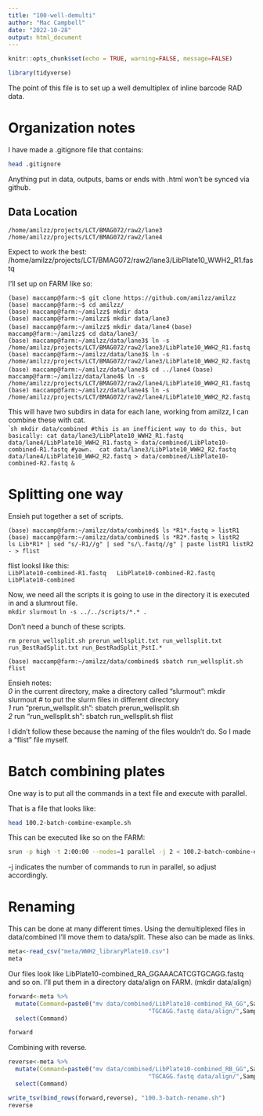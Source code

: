 ```yaml
---
title: "100-well-demulti"
author: "Mac Campbell"
date: "2022-10-28"
output: html_document
---
```


```r
knitr::opts_chunk$set(echo = TRUE, warning=FALSE, message=FALSE)
```

```r
library(tidyverse)
```

The point of this file is to set up a well demultiplex of inline barcode RAD data.

# Organization notes
I have made a .gitignore file that contains:    

```sh
head .gitignore
```

Anything put in data, outputs, bams or ends with .html won't be synced via github.     



## Data Location    

`/home/amilzz/projects/LCT/BMAG072/raw2/lane3`     
`/home/amilzz/projects/LCT/BMAG072/raw2/lane4`     

Expect to work the best: /home/amilzz/projects/LCT/BMAG072/raw2/lane3/LibPlate10_WWH2_R1.fastq      

I'll set up on FARM like so:       

`(base) maccamp@farm:~$ git clone https://github.com/amilzz/amilzz`     
`(base) maccamp@farm:~$ cd amilzz/`       
`(base) maccamp@farm:~/amilzz$ mkdir data`      
`(base) maccamp@farm:~/amilzz$ mkdir data/lane3`      
`(base) maccamp@farm:~/amilzz$ mkdir data/lane4`
`(base) maccamp@farm:~/amilzz$ cd data/lane3/`    
`(base) maccamp@farm:~/amilzz/data/lane3$ ln -s /home/amilzz/projects/LCT/BMAG072/raw2/lane3/LibPlate10_WWH2_R1.fastq `      
`(base) maccamp@farm:~/amilzz/data/lane3$ ln -s /home/amilzz/projects/LCT/BMAG072/raw2/lane3/LibPlate10_WWH2_R2.fastq `      
`(base) maccamp@farm:~/amilzz/data/lane3$ cd ../lane4`
`(base) maccamp@farm:~/amilzz/data/lane4$ ln -s /home/amilzz/projects/LCT/BMAG072/raw2/lane4/LibPlate10_WWH2_R1.fastq`      
`(base) maccamp@farm:~/amilzz/data/lane4$ ln -s /home/amilzz/projects/LCT/BMAG072/raw2/lane4/LibPlate10_WWH2_R2.fastq`    

This will have two subdirs in data for each lane, working from amilzz, I can combine these with cat.     
````sh

mkdir data/combined
#this is an inefficient way to do this, but basically:
cat data/lane3/LibPlate10_WWH2_R1.fastq data/lane4/LibPlate10_WWH2_R1.fastq > data/combined/LibPlate10-combined-R1.fastq
#yawn. 
cat data/lane3/LibPlate10_WWH2_R2.fastq data/lane4/LibPlate10_WWH2_R2.fastq > data/combined/LibPlate10-combined-R2.fastq &
```


# Splitting one way

Ensieh put together a set of scripts.  

`(base) maccamp@farm:~/amilzz/data/combined$ ls *R1*.fastq > listR1`    
`(base) maccamp@farm:~/amilzz/data/combined$ ls *R2*.fastq > listR2`     
`ls Lib*R1* | sed "s/-R1//g" | sed "s/\.fastq//g" | paste listR1 listR2 - > flist`      

flist looksl like this:      
`LibPlate10-combined-R1.fastq	LibPlate10-combined-R2.fastq	LibPlate10-combined`      

Now, we need all the scripts it is going to use in the directory it is executed in and a slumrout file.    
`mkdir slurmout`
`ln -s ../../scripts/*.* .`   



Don't need a bunch of these scripts.         

` rm prerun_wellsplit.sh prerun_wellsplit.txt run_wellsplit.txt run_BestRadSplit.txt run_BestRadSplit_PstI.*`      

`(base) maccamp@farm:~/amilzz/data/combined$ sbatch run_wellsplit.sh flist `       


Ensieh notes:    
_0_ in the current directory, make a directory called "slurmout": mkdir slurmout # to put the slurm files in different directory       
_1_  run "prerun_wellsplit.sh":  sbatch prerun_wellsplit.sh     
_2_  run "run_wellsplit.sh":  sbatch run_wellsplit.sh flist 

I didn't follow these because the naming of the files wouldn't do. So I made a "flist" file myself.    

   

# Batch combining plates

One way is to put all the commands in a text file and execute with parallel.     

That is a file that looks like:

```sh
head 100.2-batch-combine-example.sh
```

This can be executed like so on the FARM:    

```sh
srun -p high -t 2:00:00 --nodes=1 parallel -j 2 < 100.2-batch-combine-example.sh > data/combined/std.out 2>data/combined/std.err &

```

-j indicates the number of commands to run in parallel, so adjust accordingly.


# Renaming

This can be done at many different times. Using the demultiplexed files in data/combined I'll move them to data/split. These also can be made as links.     

```r
meta<-read_csv("meta/WWH2_libraryPlate10.csv")
meta
```

Our files look like LibPlate10-combined_RA_GGAAACATCGTGCAGG.fastq and so on. I'll put them in a directory data/align on FARM. (mkdir data/align)

```r
forward<-meta %>% 
  mutate(Command=paste0("mv data/combined/LibPlate10-combined_RA_GG",SampleIndex_WellBarcodes,
                                        "TGCAGG.fastq data/align/",SampleID,"_RA.fastq")) %>%
  select(Command)

forward
```

Combining with reverse.     
```r
reverse<-meta %>% 
  mutate(Command=paste0("mv data/combined/LibPlate10-combined_RB_GG",SampleIndex_WellBarcodes,
                                        "TGCAGG.fastq data/align/",SampleID,"_RB.fastq")) %>%
  select(Command)

write_tsv(bind_rows(forward,reverse), "100.3-batch-rename.sh")
reverse
```

